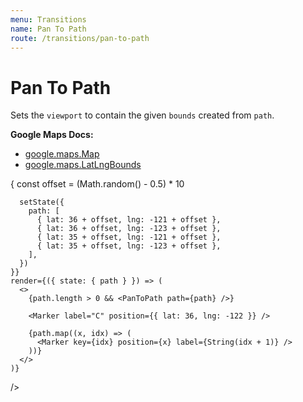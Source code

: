 ```yaml
---
menu: Transitions
name: Pan To Path
route: /transitions/pan-to-path
---
```



# Pan To Path

Sets the `viewport` to contain the given `bounds` created from `path`.

**Google Maps Docs:**

- [google.maps.Map](https://developers.google.com/maps/documentation/javascript/reference#Map)
- [google.maps.LatLngBounds](https://developers.google.com/maps/documentation/javascript/3.exp/reference#LatLngBounds)

<Playground>
  <TransitionExample
    zoom={8}
    center={{ lat: 36, lng: -122 }}
    initialState={{ path: [] }}
    onAnimateClick={({ setState }) => {
      const offset = (Math.random() - 0.5) * 10

      setState({
        path: [
          { lat: 36 + offset, lng: -121 + offset },
          { lat: 36 + offset, lng: -123 + offset },
          { lat: 35 + offset, lng: -121 + offset },
          { lat: 35 + offset, lng: -123 + offset },
        ],
      })
    }}
    render={({ state: { path } }) => (
      <>
        {path.length > 0 && <PanToPath path={path} />}

        <Marker label="C" position={{ lat: 36, lng: -122 }} />

        {path.map((x, idx) => (
          <Marker key={idx} position={x} label={String(idx + 1)} />
        ))}
      </>
    )}
  />
</Playground>

<PropsTable of={PanToPath} />

